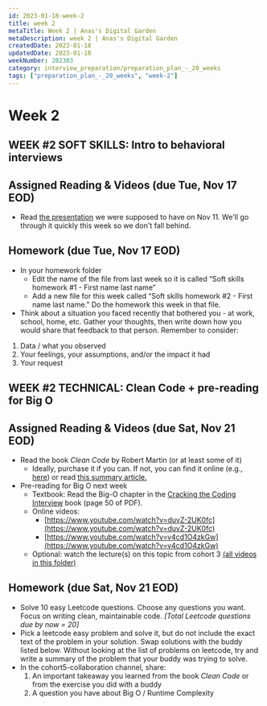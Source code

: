 ```yaml
---
id: 2023-01-18-week-2
title: week 2
metaTitle: Week 2 | Anas's Digital Garden
metaDescription: week 2 | Anas's Digital Garden
createdDate: 2023-01-18
updatedDate: 2023-01-18
weekNumber: 202303
category: interview_preparation/preparation_plan_-_20_weeks
tags: ["preparation_plan_-_20_weeks", "week-2"]
---
```


# Week 2

## WEEK #2 SOFT SKILLS: Intro to behavioral interviews

## Assigned Reading & Videos (due Tue, Nov 17 EOD)

- Read [the presentation](https://docs.google.com/presentation/d/1rCIladYt33WmkTU4GGPf4gZONTJLTFW0FncFmnbjTDI/edit?usp=sharing) we were supposed to have on Nov 11. We'll go through it quickly this week so we don't fall behind.

## Homework (due Tue, Nov 17 EOD)

- In your homework folder
    - Edit the name of the file from last week so it is called “Soft skills homework #1 - First name last name”
    - Add a new file for this week called “Soft skills homework #2 - First name last name.” Do the homework this week in that file.
- Think about a situation you faced recently that bothered you - at work, school, home, etc. Gather your thoughts, then write down how you would share that feedback to that person. Remember to consider:
1. Data / what you observed
2. Your feelings, your assumptions, and/or the impact it had
3. Your request

## WEEK #2 TECHNICAL: Clean Code + pre-reading for Big O

## Assigned Reading & Videos (due Sat, Nov 21 EOD)

- Read the book *Clean Code* by Robert Martin (or at least some of it)
    - Ideally, purchase it if you can. If not, you can find it online (e.g., [here](https://enos.itcollege.ee/~jpoial/oop/naited/Clean%20Code.pdf)) or read [this summary article.](https://medium.com/better-programming/clean-code-5-essential-takeaways-2a0b17ccd05c)
- Pre-reading for Big O next week
    - Textbook: Read the Big-O chapter in the [Cracking the Coding Interview](https://drive.google.com/open?id=0B7ERENZtSqGiTGRMMm1zWFduS0E) book (page 50 of PDF).
    - Online videos:
        - [https://www.youtube.com/watch?v=duvZ-2UK0fc](https://www.youtube.com/watch?v=duvZ-2UK0fc)
        - [https://www.youtube.com/watch?v=v4cd1O4zkGw](https://www.youtube.com/watch?v=v4cd1O4zkGw)
    - Optional: watch the lecture(s) on this topic from cohort 3 [(all videos in this folder)](https://drive.google.com/drive/folders/1MOesN_rOwKIBmPzX_IaP-rCaJxPDysq7?usp=sharing)

## Homework (due Sat, Nov 21 EOD)

- Solve 10 easy Leetcode questions. Choose any questions you want. Focus on writing clean, maintainable code. *[Total Leetcode questions due by now = 20]*
- Pick a leetcode easy problem and solve it, but do not include the exact text of the problem in your solution. Swap solutions with the buddy listed below. Without looking at the list of problems on leetcode, try and write a summary of the problem that your buddy was trying to solve.
- In the cohort5-collaboration channel, share:
    1. An important takeaway you learned from the book *Clean Code* or from the exercise you did with a buddy
    2. A question you have about Big O / Runtime Complexity
